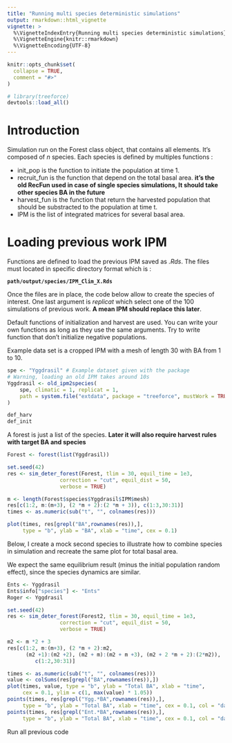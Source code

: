 ```yaml
---
title: "Running multi species deterministic simulations"
output: rmarkdown::html_vignette
vignette: >
  %\VignetteIndexEntry{Running multi species deterministic simulations}
  %\VignetteEngine{knitr::rmarkdown}
  %\VignetteEncoding{UTF-8}
---
```


```r
knitr::opts_chunk$set(
  collapse = TRUE,
  comment = "#>"
)
```

```r
# library(treeforce)
devtools::load_all()
```

# Introduction

Simulation run on the Forest class object, that contains all elements. It's composed of *n* species. Each species is defined by multiples functions :

-   init_pop is the function to initiate the population at time 1.
-   recruit_fun is the function that depend on the total basal area. **it's the old RecFun used in case of single species simulations, It should take other species BA in the future**
-   harvest_fun is the function that return the harvested population that should be substracted to the population at time t.
-   IPM is the list of integrated matrices for several basal area.

# Loading previous work IPM

Functions are defined to load the previous IPM saved as *.Rds*. The files must located in specific directory format which is :

**`path/output/species/IPM_Clim_X.Rds`**

Once the files are in place, the code below allow to create the species of interest. One last argument is *replicat* which select one of the 100 simulations of previous work. **A mean IPM should replace this later**.

Default functions of initialization and harvest are used. You can write your own functions as long as they use the same arguments. Try to write function that don't initialize negative populations.

Example data set is a cropped IPM with a mesh of length 30 with BA from 1 to 10.

```r
spe <- "Yggdrasil" # Example dataset given with the package
# Warning, loading an old IPM takes around 10s
Yggdrasil <- old_ipm2species(
    spe, climatic = 1, replicat = 1,
    path = system.file("extdata", package = "treeforce", mustWork = TRUE),
)

def_harv
def_init
```

A forest is just a list of the species. **Later it will also require harvest rules with target BA and species**

```r
Forest <- forest(list(Yggdrasil))

set.seed(42)
res <- sim_deter_forest(Forest, tlim = 30, equil_time = 1e3,
                 correction = "cut", equil_dist = 50,
                 verbose = TRUE)
```


```r
m <- length(Forest$species$Yggdrasil$IPM$mesh)
res[c(1:2, m:(m+3), (2 *m + 2):(2 *m + 3)), c(1:3,30:31)]
times <- as.numeric(sub("t", "", colnames(res)))

plot(times, res[grepl("BA",rownames(res)),], 
     type = "b", ylab = "BA", xlab = "time", cex = 0.1)
```

Below, I create a mock second species to illustrate how to combine species in simulation and recreate the same plot for total basal area.

We expect the same equilibrium result (minus the initial population random effect), since the species dynamics are similar. 

```r
Ents <- Yggdrasil
Ents$info["species"] <- "Ents"
Roger <- Yggdrasil

set.seed(42)
res <- sim_deter_forest(Forest2, tlim = 30, equil_time = 1e3,
                 correction = "cut", equil_dist = 50,
                 verbose = TRUE)
```


```r
m2 <- m *2 + 3
res[c(1:2, m:(m+3), (2 *m + 2):m2, 
      (m2 +1):(m2 +2), (m2 + m):(m2 + m +3), (m2 + 2 *m + 2):(2*m2)),
         c(1:2,30:31)]

times <- as.numeric(sub("t", "", colnames(res)))
value <- colSums(res[grepl("BA",rownames(res)),])
plot(times, value, type = "b", ylab = "Total BA", xlab = "time", 
     cex = 0.1, ylim = c(1, max(value) * 1.05))
points(times, res[grepl("Ygg.*BA",rownames(res)),], 
     type = "b", ylab = "Total BA", xlab = "time", cex = 0.1, col = "darkblue")
points(times, res[grepl("Ent.*BA",rownames(res)),], 
     type = "b", ylab = "Total BA", xlab = "time", cex = 0.1, col = "darkgreen")
```

Run all previous code

```r

```

